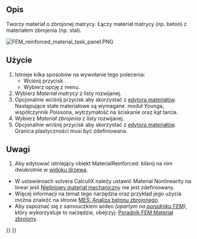 <languages/>

{{Docnav/pl
|[[FEM_MaterialMechanicalNonlinear/pl|Nieliniowy materiał mechaniczny]]
|[[FEM_MaterialEditor/pl|Edytor materiału]]
|[[FEM_Workbench/pl|Środowisko pracy MES]]
|IconL=FEM_MaterialMechanicalNonlinear.svg
|IconR=FEM_MaterialEditor.svg
|IconC=Workbench_FEM.svg
}}

{{GuiCommandContainer|
{{GuiCommand/pl
|Name=FEM MaterialReinforced
|Name/pl=MES: Materiał zbrojony (beton)
|MenuLocation= Model → Materiały → Materiał zbrojony (beton)
|Workbenches=[[FEM_Workbench/pl|MES]]
|SeeAlso=[[FEM_tutorial/pl|Poradnik MES]]
}}
{{GuiCommandFemInfo/pl
|Solvers=CalculiX
}}
}}

<span id="Description"></span>
==Opis==

Tworzy materiał o zbrojonej matrycy. Łączy materiał matrycy (np. beton) z materiałem zbrojenia (np. stal).

[[File:FEM_reinforced_material_task_panel.PNG]]
{{Caption|Okno dialogowe materiału zbrojonego}}

<span id="Usage"></span>
==Użycie==

# Istnieje kilka sposobów na wywołanie tego polecenia:
#* Wciśnij przycisk {{Button|[[Image:FEM MaterialReinforced.svg|16px]] [[FEM MaterialReinforced/pl|Materiał zbrojony (beton)]]}}.
#* Wybierz opcję {{MenuCommand|Model → Materiały → [[Image:FEM_MaterialReinforced.svg|16px]] Materiał zbrojony (beton)}} z menu.
# Wybierz ''Materiał matrycy'' z listy rozwijanej.
# Opcjonalnie wciśnij przycisk {{Button|Uruchom edytor}} aby skorzystać z [[Material_Edit/pl|edytora materiałów]]. Następujące stałe materiałowe są wymaganeː moduł Younga, współczynnik Poissona, wytrzymałość na ściskanie oraz kąt tarcia.
# Wybierz ''Materiał zbrojenia'' z listy rozwijanej.
# Opcjonalnie wciśnij przycisk {{Button|Uruchom edytor}} aby skorzystać z [[Material_Edit/pl|edytora materiałów]]. Granica plastyczności musi być zdefiniowana.

<span id="Notes"></span>
==Uwagi==

# Aby edytować istniejący obiekt MaterialReinforced: kliknij na nim dwukrotnie w [[Tree_view/pl|widoku drzewa]].
* W ustawieniach solvera CalculiX należy ustawić Material Nonlinearity na linear jeśli [[FEM_MaterialMechanicalNonlinear/pl|Nieliniowy materiał mechaniczny]] nie jest zdefiniowany.
* Więcej informacji na temat tego narzędzia oraz przykład jego użycia można znaleźć na stronie [[Analysis_of_reinforced_concrete_with_FEM/pl|MES: Analiza betonu zbrojonego]].
* Aby zapoznać się z samouczkiem wideo ''(opartym na [[FEM_tutorial/pl|poradniku FEM]])'', który wykorzystuje to narzędzie, obejrzyj: [https://www.youtube.com/watch?v=SZTIqhfCSVc Poradnik FEM Materiał zbrojony].


{{Docnav/pl
|[[FEM_MaterialMechanicalNonlinear/pl|Nieliniowy materiał mechaniczny]]
|[[FEM_MaterialEditor/pl|Edytor materiału]]
|[[FEM_Workbench/pl|Środowisko pracy MES]]
|IconL=FEM_MaterialMechanicalNonlinear.svg
|IconR=FEM_MaterialEditor.svg
|IconC=Workbench_FEM.svg
}}

{{FEM_Tools_navi{{#translation:}}}}
{{Userdocnavi{{#translation:}}}}